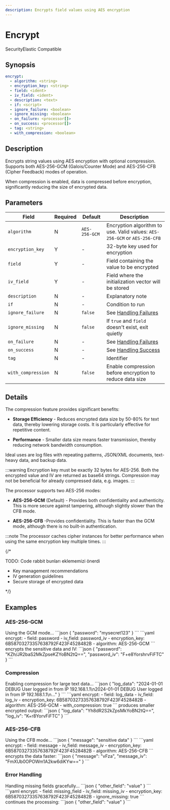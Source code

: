 ```yaml
---
description: Encrypts field values using AES encryption
---
```


# Encrypt

<span class="theme-doc-version-badge badge badge--primary">Security</span><span class="theme-doc-version-badge badge badge--secondary">Elastic Compatible</span>

## Synopsis

```yaml {3-5}
encrypt:
  - algorithm: <string>
  - encryption_key: <string>
  - field: <ident>
  - iv_field: <ident>
  - description: <text>
  - if: <script>
  - ignore_failure: <boolean>
  - ignore_missing: <boolean>
  - on_failure: <processor[]>
  - on_success: <processor[]>
  - tag: <string>
  - with_compression: <boolean>
```

## Description

Encrypts string values using AES encryption with optional compression. Supports both AES-256-GCM (Galois/Counter Mode) and AES-256-CFB (Cipher Feedback) modes of operation.

When compression is enabled, data is compressed before encryption, significantly reducing the size of encrypted data.

## Parameters

|Field|Required|Default|Description|
|---|---|---|---|
|`algorithm`|N|`AES-256-GCM`|Encryption algorithm to use. Valid values: `AES-256-GCM` or `AES-256-CFB`|
|`encryption_key`|Y|-|32-byte key used for encryption|
|`field`|Y|-|Field containing the value to be encrypted|
|`iv_field`|Y|-|Field where the initialization vector will be stored|
|`description`|N|-|Explanatory note|
|`if`|N|-|Condition to run|
|`ignore_failure`|N|`false`|See [Handling Failures](../handling-failures.mdx)|
|`ignore_missing`|N|`false`|If `true` and `field` doesn't exist, exit quietly|
|`on_failure`|N|-|See [Handling Failures](../handling-failures.mdx)|
|`on_success`|N|-|See [Handling Success](../handling-success.mdx)|
|`tag`|N|-|Identifier|
|`with_compression`|N|`false`|Enable compression before encryption to reduce data size|

## Details

The compression feature provides significant benefits:

* **Storage Efficiency** - Reduces encrypted data size by 50-80% for text data, thereby lowering storage costs. It is particularly effective for repetitive content.

* **Performance** - Smaller data size means faster transmission, thereby reducing network bandwidth consumption.

Ideal uses are log files with repeating patterns, JSON/XML documents, text-heavy data, and backup data.

:::warning
Encryption key must be exactly 32 bytes for AES-256. Both the encrypted value and IV are returned as base64 strings. Compression may not be beneficial for already compressed data, e.g. images.
:::

The processor supports two AES-256 modes:

* **AES-256-GCM** (Default) - Provides both confidentiality and authenticity. This is more secure against tampering, although slightly slower than the CFB mode.

* **AES-256-CFB** -Provides confidentiality. This is faster than the GCM mode, although there is no built-in authentication.

:::note
The processor caches cipher instances for better performance when using the same encryption key multiple times.
:::

{/*

TODO: Code rabbit bunları eklememizi önerdi

- Key management recommendations
- IV generation guidelines
- Secure storage of encrypted data

*/}

## Examples

### AES-256-GCM

<ExampleGrid>
  <CommentCol>
    Using the GCM mode...
  </CommentCol>
  <CodeCol>
    ```json
    {
      "password": "mysecret123"
    }
    ```
    ```yaml
    encrypt:
      - field: password
      - iv_field: password_iv
      - encryption_key: 6B58703273357638792F423F4528482B
      - algorithm: AES-256-GCM
    ```
  </CodeCol>
  <CommentCol>
    encrypts the sensitive data and IV:
  </CommentCol>
  <CodeCol>
    ```json
    {
      "password": "KZh/JR2baS2MkZpseKZYoBN2tQ==",
      "password_iv": "F+e8YorshrvFiFTC"
    }
    ```
  </CodeCol>
</ExampleGrid>

### Compression

<ExampleGrid>
  <CommentCol>
    Enabling compression for large text data...
  </CommentCol>
  <CodeCol>
    ```json
    {
      "log_data": "2024-01-01 DEBUG User logged in from IP 192.168.1.1\n2024-01-01 DEBUG User logged in from IP 192.168.1.1\n..."
    }
    ```
    ```yaml
    encrypt:
      - field: log_data
      - iv_field: log_iv
      - encryption_key: 6B58703273357638792F423F4528482B
      - algorithm: AES-256-GCM
      - with_compression: true
    ```
  </CodeCol>
  <CommentCol>
    produces smaller encrypted output:
  </CommentCol>
  <CodeCol>
    ```json
    {
      "log_data": "Yh8dR2S2kZpsMkYoBN2tQ==",
      "log_iv": "K+r8YorvFiFTC"
    }
    ```
  </CodeCol>
</ExampleGrid>

### AES-256-CFB

<ExampleGrid>
  <CommentCol>
    Using the CFB mode...
  </CommentCol>
  <CodeCol>
    ```json
    {
      "message": "sensitive data"
    }
    ```
    ```yaml
    encrypt:
      - field: message
      - iv_field: message_iv
      - encryption_key: 6B58703273357638792F423F4528482B
      - algorithm: AES-256-CFB
    ```
  </CodeCol>
  <CommentCol>
    encrypts the data faster:
  </CommentCol>
  <CodeCol>
    ```json
    {
      "message": "vFza",
      "message_iv": "FmXUb0OPOWm1A2kw6diKYw=="
    }
    ```
  </CodeCol>
</ExampleGrid>

### Error Handling

<ExampleGrid>
  <CommentCol>
    Handling missing fields gracefully...
  </CommentCol>
  <CodeCol>
    ```json
    {
      "other_field": "value"
    }
    ```
    ```yaml
    encrypt:
      - field: missing_field
      - iv_field: missing_iv
      - encryption_key: 6B58703273357638792F423F4528482B
      - ignore_missing: true
    ```
  </CodeCol>
  <CommentCol>
    continues the processing:
  </CommentCol>
  <CodeCol>
    ```json
    {
      "other_field": "value"
    }
    ```
  </CodeCol>
</ExampleGrid>
